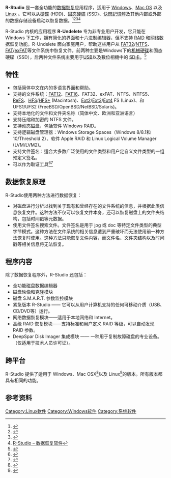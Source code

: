 {{NoteTA
|G1=IT
|1=zh-hans:软件; zh-tw:軟體;
|2=zh-hans:硬件; zh-tw:硬體;
|3=zh-hans:文件; zh-tw:檔案;
|4=zh-cn:支持; zh-tw:支援;
|7=zh-hans:程序; zh-tw:程式; zh-hk:程式;
|8=zh-hans:高级; zh-tw:進階;
|9=zh-hans:附加; zh-tw:隨附;
|10=zh-cn:截取; zh-tw:擷取;
|11=zh-hans:在线; zh-tw:線上;
|12=zh-hans:視頻; zh-tw:影片;
|13=zh-hans:硬盘; zh-tw:硬碟;
|14=zh-hans:攝像机; zh-tw:錄影機;
|15=zh-hans:数码; zh-tw:數位;
}}
{{Infobox Software
| name = R-Studio
| screenshot = [[File:RStudio_Chinese.png|280px]]
| caption = R-Studio的首页
| genre = 一款用于从硬盘、RAID 和闪存存储设备恢复数据的程序
| website = http://www.r-studio.com
}}
'''R-Studio''' 是一套全功能的[[数据恢复|数据恢复]]应用程序，适用于 [[Windows|Windows]]、[[Mac_OS|Mac OS]] 以及 [[Linux|Linux]] 。它可以从[[硬盘|硬碟]] (HDD)、[[固态硬盘|固态硬碟]] (SSD)、[[闪存|快閃記憶體]]及其他内部或外部的数据存储设备启动以恢复数据。<ref>{{Cite web |url=http://www.databack.com.cn/News/1470.html |title=数据恢复软件介绍-R-Studio-技佳数据恢复公司 |accessdate=2016-07-05 |archive-date=2016-08-19 |archive-url=https://web.archive.org/web/20160819200709/http://www.databack.com.cn/News/1470.html |dead-url=no }}</ref><ref>{{Cite web |url=http://www.mianfeiwendang.com/doc/4bb3723b3201f498578aa940 |title=数据恢复工具R-Studio使用教程 |accessdate=2016-07-05 |archive-date=2019-02-17 |archive-url=https://web.archive.org/web/20190217162026/https://www.mianfeiwendang.com/doc/4bb3723b3201f498578aa940 |dead-url=no }}</ref><ref>{{Cite web |url=http://sjhfml.blog.51cto.com/656700/130662 |title=如何使用R-Studio恢复被格式化分区内的数据 |accessdate=2016-07-05 |archive-date=2016-08-08 |archive-url=https://web.archive.org/web/20160808035930/http://sjhfml.blog.51cto.com/656700/130662 |dead-url=no }}</ref><ref>[http://ilvruan.com/4030.html R-Studio – 数据恢复软件]{{Dead link|date=2020年6月 |bot=InternetArchiveBot |fix-attempted=yes }}</ref>

R-Studio 内核的应用程序 '''R-Undelete''' 专为非专业用户开发，它只能在 Windows 下工作，拥有简化的界面和十六进制编辑器，但不支持 [[RAID|RAID]] 和网络数据恢复功能。R-Undelete 面向家庭用户，帮助这些用户从 [[FAT32|FAT32]]/[[NTFS|NTFS]]、[[FAT|FAT]]/[[exFAT|exFAT]]等文件系统中恢复文件，前两种主要是Windows下的[[机械硬盘|机械硬碟]]和固态硬碟（SSD），后两种文件系统主要用于[[U盘|USB]]以及數位相機中的 [[SD卡|SD卡]]。<ref>{{Cite web |url=http://www.r-undelete.com/zhcn/ |title=R-Undletel中国网站 |accessdate=2016-07-05 |archive-date=2016-07-19 |archive-url=https://web.archive.org/web/20160719085607/http://www.r-undelete.com/zhcn/ |dead-url=no }}</ref>

== 特性 ==
* 包括简体中文在内的多语言界面和帮助。
* 支持的文件系统：[[FAT12|FAT12]]、[[FAT16|FAT16]]、FAT32、exFAT、NTFS、NTFS5、[[ReFS|ReFS]]、[[HFS|HFS]]/[[HFS+|HFS+]] (Macintosh)、[[Ext2|Ext2]]/[[Ext3|Ext3]]/[[Ext4|Ext4]] FS (Linux)、和 UFS1/UFS2 (FreeBSD/OpenBSD/NetBSD/Solaris)。
* 支持本地化的文件和文件夹名称（简体中文、欧洲和亚洲语言）
* 支持压缩和加密的 NTFS 文件。
* 支持动态磁盘，包括软件 Windows RAID。
* 支持逻辑磁盘管理器：Windows Storage Spaces（Windows 8/8.1和 10/Threshold 2）、软件 Apple RAID 和 Linux Logical Volume Manager (LVM/LVM2)。
* 支持文件签名：适合大多数广泛使用的文件类型和用户定自义文件类型的一组预定义签名。
* 可以作为取证工具<ref>{{Cite web |url=http://www.cftt.nist.gov/filecarving.htm |title=NIST: Forensic File Carving |accessdate=2016-07-05 |archive-date=2016-07-14 |archive-url=https://web.archive.org/web/20160714144933/http://www.cftt.nist.gov/filecarving.htm |dead-url=no }}</ref><ref>{{Cite web |url=http://forensicswiki.org/wiki/Tools:Data_Recovery |title=Forensic Wiki: Tools:Data Recovery |access-date=2016-07-05 |archive-url=https://web.archive.org/web/20170210201353/http://forensicswiki.org/wiki/Tools:Data_Recovery |archive-date=2017-02-10 |dead-url=yes }}</ref>

== 数据恢复原理 ==
R-Studio使用两种方法进行数据恢复：
* 对磁盘进行分析以找到关于现有和曾经存在的文件系统的信息，并根据此类信息恢复文件。这种方法不仅可以恢复文件本身，还可以恢复磁盘上的文件夹结构，包括时间戳等元数据。
* 使用文件签名搜索文件。文件签名是用于 jpg 或 doc 等特定文件类型的典型字节模式。这种方法在文件系统的相关信息遭到严重破坏而无法使用前一种方法恢复时使用。这种方法只能恢复文件内容，而文件名、文件夹结构以及时间戳等相关信息将无法恢复。

==程序内容==
除了数据恢复程序外，R-Studio 还包括：
* 全功能磁盘数据编辑器
* 磁盘映像和克隆模块
* 磁盘 S.M.A.R.T. 参数监控模块
* 紧急版本 R-Studio —— 它可以从用户计算机支持的任何可移动介质（USB、CD/DVD等）运行。
* 网络数据恢复模块——适用于本地网络和 Internet。
* 高级 RAID 恢复模块——支持标准和用户定义 RAID 等级，可以自动发现 RAID 参数。
* DeepSpar Disk Imager 集成模块 —— 一种用于复制故障磁盘的专业设备。（仅适用于技术人员许可证）。

== 跨平台== 
R-Studio 提供了适用于 Windows、Mac OSX<ref>{{Cite web |url=http://www.r-studio.com/zhcn/data_recovery_macintosh/ |title=R-Studio for Mac可以现场中国 |accessdate=2016-07-05 |archive-date=2016-09-14 |archive-url=https://web.archive.org/web/20160914085615/http://www.r-studio.com/zhcn/data_recovery_macintosh/ |dead-url=no }}</ref>以及 Linux<ref>{{Cite web |url=http://www.r-studio.com/zhcn/data_recovery_linux/ |title=R-Studio中的Linux中国网站 |accessdate=2016-07-05 |archive-date=2016-09-20 |archive-url=https://web.archive.org/web/20160920060012/http://www.r-studio.com/zhcn/data_recovery_linux/ |dead-url=no }}</ref>的版本。所有版本都具有相同的功能。

== 参考资料==
{{reflist|30em}}

[[Category:Linux軟件|Category:Linux軟件]]
[[Category:Windows软件|Category:Windows软件]]
[[Category:系统软件|Category:系统软件]]
